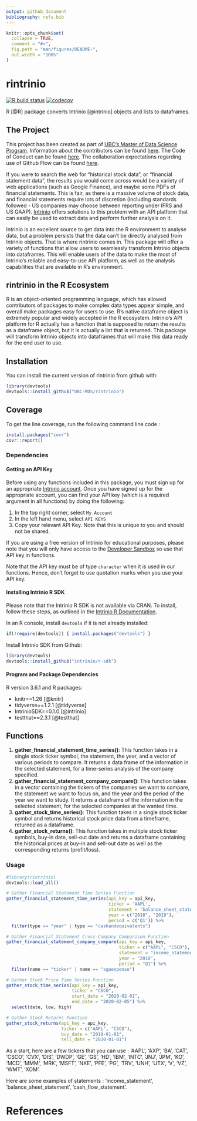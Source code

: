 ```yaml
---
output: github_document
bibliography: refs.bib
---
```


<!-- README.md is generated from README.Rmd. Please edit that file -->

```r
knitr::opts_chunk$set(
  collapse = TRUE,
  comment = "#>",
  fig.path = "man/figures/README-",
  out.width = "100%"
)
```
# rintrinio

<!-- badges: start -->
[![R build status](https://github.com/UBC-MDS/rintrinio/workflows/R-CMD-check/badge.svg)](https://github.com/UBC-MDS/rintrinio/actions)
[![codecov](https://codecov.io/gh/UBC-MDS/rintrinio/branch/master/graph/badge.svg)](https://codecov.io/gh/UBC-MDS/rintrinio)
<!-- badges: end -->

R [@R] package converts Intrinio [@intrinio] objects and lists to dataframes.

## The Project

This project has been created as part of [UBC's Master of Data Science Program](https://masterdatascience.ubc.ca/). Information about the contributors can be found [here](CONTRIBUTORS.md). The Code of Conduct can be found [here](CONDUCT.md). The collaboration expectations regarding use of Github Flow can be found [here](CONTRIBUTING.md).

If you were to search the web for "historical stock data", or "financial statement data", the results you would come across would be a variety of web applications (such as Google Finance), and maybe some PDFs of financial statements. This is fair, as there is a massive volume of stock data, and financial statements require lots of discretion (including standards followed - US companies may choose between reporting under IFRS and US GAAP). [Intrinio](https://intrinio.com/) offers solutions to this problem with an API platform that can easily be used to extract data and perform further analysis on it.

Intrinio is an excellent source to get data into the R environment to analyse data, but a problem persists that the data can't be directly analysed from Intrinio objects. That is where rintrinio comes in. This package will offer a variety of functions that allow users to seamlessly transform Intrinio objects into dataframes. This will enable users of the data to make the most of Intrinio's reliable and easy-to-use API platform, as well as the analysis capabilities that are available in R's environment.

## rintrinio in the R Ecosystem

R is an object-oriented programming language, which has allowed contributors of packages to make complex data types appear simple, and overall make packages easy for users to use. R's native dataframe object is extremely popular and widely accepted in the R ecosystem. Intrinio's API platform for R actually has a function that is supposed to return the results as a dataframe object, but it is actually a list that is returned. This package will transform Intrinio objects into dataframes that will make this data ready for the end user to use.

## Installation

You can install the current version of rintrinio from github with:

``` r
library(devtools)
devtools::install_github("UBC-MDS/rintrinio")
```

## Coverage

To get the line coverage, run the following command line code  : 

```r
install.packages("covr")
covr::report()
```

### Dependencies

#### Getting an API Key
Before using any functions included in this package, you must sign up for an appropriate [Intrinio account](https://intrinio.com/). Once you have signed up for the appropriate account, you can find your API key (which is a required argument in all functions) by doing the following:

1. In the top right corner, select `My Account`
2. In the left hand menu, select `API KEYS`
3. Copy your relevant API Key. Note that this is unique to you and should not be shared.

If you are using a free version of Intrinio for educational purposes, please note that you will only have access to the [Developer Sandbox](https://product.intrinio.com/developer-sandbox) so use that API key in functions.

Note that the API key must be of type `character` when it is used in our functions. Hence, don't forget to use quotation marks when you use your API key.

#### Installing Intrinio R SDK
Please note that the Intrinio R SDK is not available via CRAN. To install, follow these steps, as outlined in the [Intrinio R Documentation](https://docs.intrinio.com/documentation/r).

In an R console, install `devtools` if it is not already installed:
```r
if(!require(devtools)) { install.packages("devtools") }
```

Install Intrinio SDK from Github:
``` r
library(devtools)
devtools::install_github("intrinio/r-sdk")
```

#### Program and Package Dependencies

R version 3.6.1 and R packages:

- knitr==1.26 [@knitr]
- tidyverse==1.2.1 [@tidyverse]
- IntrinioSDK==0.1.0 [@intrinio]
- testthat==2.3.1 [@testthat]


## Functions

1. **gather_financial_statement_time_series()**: This function takes in a single stock ticker symbol, the statement, the year, and a vector of various periods to compare. It returns a data frame of the information in the selected statement, for a time-series analysis of the company specified.
2. **gather_financial_statement_company_compare()**: This function takes in a vector containing the tickers of the companies we want to compare, the statement we want to focus on, and the year and the period of the year we want to study. It returns a dataframe of the information in the selected statement, for the selected companies at the wanted time.
3. **gather_stock_time_series()**: This function takes in a single stock ticker symbol and returns historical stock price data from a timeframe, returned as a dataframe.
4. **gather_stock_returns()**: This function takes in multiple stock ticker symbols, buy-in date, sell-out date and returns a dataframe containing the historical prices at buy-in and sell-out date as well as the corresponding returns (profit/loss).


### Usage
```r
#library(rintrinio)
devtools::load_all()

# Gather Financial Statement Time Series Function
gather_financial_statement_time_series(api_key = api_key, 
                                       ticker = 'AAPL', 
                                       statement = 'balance_sheet_statement', 
                                       year = c("2018", "2019"),
                                       period = c('Q1')) %>% 
  filter(type == "year" | type == "cashandequivalents")

# Gather Financial Statement Cross-Company Comparison Function
gather_financial_statement_company_compare(api_key = api_key, 
                                           ticker = c("AAPL", "CSCO"), 
                                           statement = "income_statement", 
                                           year = "2018", 
                                           period = "Q1") %>% 
  filter(name == "ticker" | name == "sgaexpense")

# Gather Stock Price Time Series Function
gather_stock_time_series(api_key = api_key,
                         ticker = "CSCO",
                         start_date = "2020-02-01",
                         end_date = "2020-02-05") %>% 
  select(date, low, high)

# Gather Stock Returns Function
gather_stock_returns(api_key = api_key,
                     ticker = c("AAPL", "CSCO"),
                     buy_date = "2019-01-01",
                     sell_date = "2020-01-01")
```

As a start, here are a few tickers that you can use : 'AAPL', 'AXP', 'BA', 'CAT', 'CSCO', 'CVX', 'DIS', 'DWDP', 'GE', 'GS', 'HD', 'IBM', 'INTC', 'JNJ', 'JPM', 'KO', 'MCD', 'MMM', 'MRK', 'MSFT', 'NKE', 'PFE', 'PG', 'TRV', 'UNH', 'UTX', 'V', 'VZ', 'WMT', 'XOM'.

Here are some examples of statements : 'income_statement', 'balance_sheet_statement', 'cash_flow_statement'.

# References

